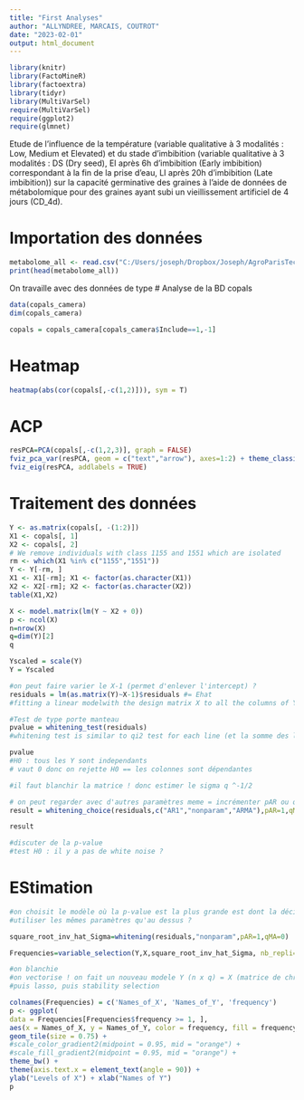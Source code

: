 ```yaml
---
title: "First Analyses"
author: "ALLYNDREE, MARCAIS, COUTROT"
date: "2023-02-01"
output: html_document
---
```


```r
library(knitr)
library(FactoMineR)
library(factoextra)
library(tidyr)
library(MultiVarSel)
require(MultiVarSel)
require(ggplot2)
require(glmnet)
```

Etude de l'influence de la température (variable qualitative à 3 modalités : Low, Medium et Elevated) et du stade d'imbibition (variable qualitative à 3 modalités : DS (Dry seed), EI après 6h d’imbibition (Early imbibition) correspondant à la fin de la prise d’eau, LI après 20h d’imbibition (Late imbibition)) sur la capacité germinative des graines à l'aide de données de métabolomique pour des graines ayant subi un vieillissement artificiel de 4 jours (CD_4d).

# Importation des données

```r
metabolome_all <- read.csv("C:/Users/joseph/Dropbox/Joseph/AgroParisTech/IODAAAAA/Stats en grande dimension/Projet_Seeds/Table_metabolome_CD_all.csv", header=T, sep=";")
print(head(metabolome_all))
```
On travaille avec des données de type
# Analyse de la BD copals

```r
data(copals_camera)
dim(copals_camera)

copals = copals_camera[copals_camera$Include==1,-1]
```
# Heatmap
```r
heatmap(abs(cor(copals[,-c(1,2)])), sym = T)
```

# ACP
```r
resPCA=PCA(copals[,-c(1,2,3)], graph = FALSE)
fviz_pca_var(resPCA, geom = c("text","arrow"), axes=1:2) + theme_classic()
fviz_eig(resPCA, addlabels = TRUE)
```

# Traitement des données

```r
Y <- as.matrix(copals[, -(1:2)])
X1 <- copals[, 1]
X2 <- copals[, 2]
# We remove individuals with class 1155 and 1551 which are isolated
rm <- which(X1 %in% c("1155","1551"))
Y <- Y[-rm, ]
X1 <- X1[-rm]; X1 <- factor(as.character(X1))
X2 <- X2[-rm]; X2 <- factor(as.character(X2))
table(X1,X2)

X <- model.matrix(lm(Y ~ X2 + 0))
p <- ncol(X)
n=nrow(X)
q=dim(Y)[2]
q
```

```r
Yscaled = scale(Y)
Y = Yscaled

#on peut faire varier le X-1 (permet d'enlever l'intercept) ?
residuals = lm(as.matrix(Y)~X-1)$residuals #= Ehat
#fitting a linear modelwith the design matrix X to all the columns of Y as if they were independent

#Test de type porte manteau
pvalue = whitening_test(residuals)
#whitening test is similar to qi2 test for each line (et la somme des lignes reste un test du qi2)

pvalue 
#H0 : tous les Y sont independants
# vaut 0 donc on rejette H0 == les colonnes sont dépendantes
```
```r
#il faut blanchir la matrice ! donc estimer le sigma q ^-1/2

# on peut regarder avec d'autres paramètres meme = incrémenter pAR ou qMA
result = whitening_choice(residuals,c("AR1","nonparam","ARMA"),pAR=1,qMA=1)

result

#discuter de la p-value
#test H0 : il y a pas de white noise ?
```
# EStimation 

```r

#on choisit le modèle où la p-value est la plus grande est dont la décision est WHITE NOISE
#utiliser les mêmes paramètres qu'au dessus ?

square_root_inv_hat_Sigma=whitening(residuals,"nonparam",pAR=1,qMA=0)

Frequencies=variable_selection(Y,X,square_root_inv_hat_Sigma, nb_repli=10,parallel=FALSE)

#on blanchie
#on vectorise ! on fait un nouveau modele Y (n x q) = X (matrice de chronequer ?) B(p x q) + E
#puis lasso, puis stability selection
```


```r
colnames(Frequencies) = c('Names_of_X', 'Names_of_Y', 'frequency')
p <- ggplot(
data = Frequencies[Frequencies$frequency >= 1, ],
aes(x = Names_of_X, y = Names_of_Y, color = frequency, fill = frequency )) +
geom_tile(size = 0.75) +
#scale_color_gradient2(midpoint = 0.95, mid = "orange") +
#scale_fill_gradient2(midpoint = 0.95, mid = "orange") +
theme_bw() +
theme(axis.text.x = element_text(angle = 90)) +
ylab("Levels of X") + xlab("Names of Y")
p
```

